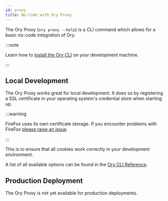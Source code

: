 ```yaml
---
id: proxy
title: No-Code with Ory Proxy
---
```


The Ory Proxy (`ory proxy --help`) is a CLI command which allows for a basic
no-code integration of Ory.

:::note

Learn how to [install the Ory CLI](./install-cli.mdx) on your development
machine.

:::

## Local Development

The Ory Proxy works great for local development. It does so by registering a SSL
certificate in your operating system's credential store when starting up.

:::warning

FireFox uses its own certificate storage. If you encounter problems with FireFox
[please raise an issue](https://github.com/ory/platform/issues/new).

:::

This is to ensure that all cookies work correctly in your development
environment.

A list of all available options can be found in the
[Ory CLI Reference](../cli/ory.md).

## Production Deployment

The Ory Proxy is not yet available for production deployments.
